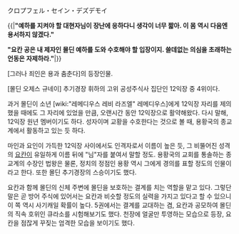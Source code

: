 クロプフェル・セイン・デズデモイ

{{|'''"예하를 지켜야 할 대현자님이 장난에 응하다니 생각이 너무 짧아. 이 몸 역시 다음엔 용서하지 않겠다."'''

''' "요칸 공은 내 제자인 몰딘 예하를 도와 수호해야 할 입장이지. 쓸데없는 의심을 초래하는 언동은 자제하라."'''|}}

[그러나 죄인은 용과 춤춘다]의 등장인물.

[몰딘 오제스 규네이] 추기경장 휘하의 고위 공성주식사 집단인 12익장 중 4위이다. 

과거 몰딘이 소년 [wiki:"레메디우스 레비 라즈엘" 레메디우스]에게 12익장 자리를 제의했을 때에도 그 자리에 있었을 만큼, 오랜시간 동안 12익장으로 활약해왔다. 다시 말해, 12익장 원년 멤버이기도 하다. 성자이며 교황을 수호한다는 것으로 볼 때, 용황국의 종교계에서 활동하고 있는 듯 하다.

마인과 요인이 가득한 12익장 사이에서도 인격자로서 이름이 높은 듯, 그 비뚤어진 성격의 [[요칸]]이 유일하게 이름 뒤에 "님"자를 붙여서 말할 정도. 용황국의 교회를 통솔하는 종교계의 수장인 법왕은 물론, 정치의 정점인 용황 역시 그에게 경의를 표할 정도의 인물이라고 한다. 또한 몰딘 추기경장의 스승이기도 했다.

요칸과 함께 몰딘의 신체 주변에 몰딘을 보호하는 결계를 치는 역할을 맡고 있다. 그렇단 말은 곧 방어 주식에 있어서는 요칸과 비슷할 정도의 실력을 가지고 있다고 할 수 있으니 이 쪽 역시 사기캐일 확률이 높다. 5권에서는 결계를 교대하는 겸, 요칸과 공모하여 몰딘의 직속 호위인 큐라소를 시험해보기도 했다. 천장에 얼굴만 투영하는 모습으로 등장, 요칸을 점잖게 꾸짖는 엄격한 모습을 보이기도 했다.

